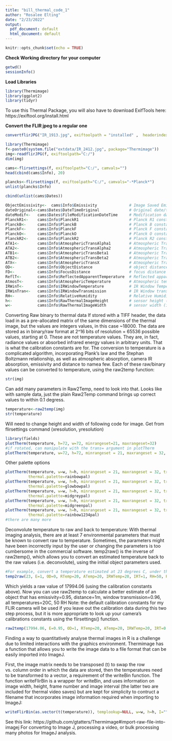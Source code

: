 ```yaml
---
title: "bill_thermal_code_1"
author: "Rosalee Elting"
date: "2/23/2022"
output:
  pdf_document: default
  html_document: default
---
```


```r
knitr::opts_chunk$set(echo = TRUE)
```
**Check Working directory for your computer**
```r
getwd()
sessionInfo()
```
**Load Libraries**
```r
library(Thermimage)
library(ggplot2)
library(tidyr)
```
To use this Thermal Package, you will also have to download ExifTools here: https://exiftool.org/install.html

**Convert the FLIR jpeg to a regular one**
```r
convertflirJPG("IR_1913.jpg", exiftoolpath = "installed" ,  headerindex=1)
```


```r
library(Thermimage)
f<-paste0(system.file("extdata/IR_2412.jpg", package="Thermimage"))
img<-readflirJPG(f, exiftoolpath="C:/")
dim(img)

```
```r
cams<-flirsettings(f, exiftoolpath="C:/", camvals="")
head(cbind(cams$Info), 20)

```
```r
plancks<-flirsettings(f, exiftoolpath="C:/", camvals="-*Planck*")
unlist(plancks$Info)

```
```r
cbind(unlist(cams$Dates))
```
```r
ObjectEmissivity<-  cams$Info$Emissivity              # Image Saved Emissivity - should be ~0.95 or 0.96
dateOriginal<-cams$Dates$DateTimeOriginal             # Original date/time extracted from file
dateModif<-   cams$Dates$FileModificationDateTime     # Modification date/time extracted from file
PlanckR1<-    cams$Info$PlanckR1                      # Planck R1 constant for camera  
PlanckB<-     cams$Info$PlanckB                       # Planck B constant for camera  
PlanckF<-     cams$Info$PlanckF                       # Planck F constant for camera
PlanckO<-     cams$Info$PlanckO                       # Planck O constant for camera
PlanckR2<-    cams$Info$PlanckR2                      # Planck R2 constant for camera
ATA1<-        cams$Info$AtmosphericTransAlpha1        # Atmospheric Transmittance Alpha 1
ATA2<-        cams$Info$AtmosphericTransAlpha2        # Atmospheric Transmittance Alpha 2
ATB1<-        cams$Info$AtmosphericTransBeta1         # Atmospheric Transmittance Beta 1
ATB2<-        cams$Info$AtmosphericTransBeta2         # Atmospheric Transmittance Beta 2
ATX<-         cams$Info$AtmosphericTransX             # Atmospheric Transmittance X
OD<-          cams$Info$ObjectDistance                # object distance in metres
FD<-          cams$Info$FocusDistance                 # focus distance in metres
ReflT<-       cams$Info$ReflectedApparentTemperature  # Reflected apparent temperature
AtmosT<-      cams$Info$AtmosphericTemperature        # Atmospheric temperature
IRWinT<-      cams$Info$IRWindowTemperature           # IR Window Temperature
IRWinTran<-   cams$Info$IRWindowTransmission          # IR Window transparency
RH<-          cams$Info$RelativeHumidity              # Relative Humidity
h<-           cams$Info$RawThermalImageHeight         # sensor height (i.e. image height)
w<-           cams$Info$RawThermalImageWidth          # sensor width (i.e. image width)

```

Converting Raw binary to thermal data
If stored with a TIFF header, the data load in as a pre-allocated matrix of the same dimensions of the thermal image, but the values are integers values, in this case ~18000. The data are stored as in binary/raw format at 2^16 bits of resolution = 65536 possible values, starting at 0. These are not temperature values. They are, in fact, radiance values or absorbed infrared energy values in arbitrary units. That is what the calibration constants are for. The conversion to temperature is a complicated algorithm, incorporating Plank’s law and the Stephan Boltzmann relationship, as well as atmospheric absorption, camera IR absorption, emissivity and distance to namea few. Each of these raw/binary values can be converted to temperature, using the raw2temp function:

```r
str(img)
```
Can add many parameters in Raw2Temp, need to look into that. Looks like with sample data, just the plain Raw2Temp command brings up correct values to within 0.1 degress. 
```r
temperature<-raw2temp(img)
str(temperature)       
```
Will need to change height and width of following code for image. Get from flirsettings command (xresolution, yresolution)
```r
library(fields) 
plotTherm(temperature, h=72, w=72, minrangeset=21, maxrangeset=32)
#if rotated, can manipulate with the trans= argument in plotTherm
plotTherm(temperature, w=72, h=72, minrangeset = 21, maxrangeset = 32, trans="rotate270.matrix")

```
Other palette options
```r
plotTherm(temperature, w=w, h=h, minrangeset = 21, maxrangeset = 32, trans="rotate270.matrix", 
          thermal.palette=rainbowpal)
plotTherm(temperature, w=w, h=h, minrangeset = 21, maxrangeset = 32, trans="rotate270.matrix", 
          thermal.palette=glowbowpal)
plotTherm(temperature, w=w, h=h, minrangeset = 21, maxrangeset = 32, trans="rotate270.matrix", 
          thermal.palette=midgreypal)
plotTherm(temperature, w=w, h=h, minrangeset = 21, maxrangeset = 32, trans="rotate270.matrix", 
          thermal.palette=midgreenpal)
plotTherm(temperature, w=w, h=h, minrangeset = 21, maxrangeset = 32, trans="rotate270.matrix", 
          thermal.palette=rainbow1234pal)
#there are many more
```


Deconvolute temperature to raw and back to temperature: 
With thermal imaging analysis, there are at least 7 environmental parameters that must be known to convert raw to temperature. Sometimes, the parameters might have been incorrectly input by the user or changing the parameters is too cumbersome in the commercial software. temp2raw() is the inverse of raw2temp(), which allows you to convert an estimated temperature back to the raw values (i.e. deconvolute), using the initial object parameters used.
```r
#For example, convert a temperature estimated at 23 degrees C, under the default blackbody conditions:
temp2raw(23, E=1, OD=0, RTemp=20, ATemp=20, IRWTemp=20, IRT=1, RH=50, PR1=21106.77, PB=1501, PF=1, PO=-7340, PR2=0.012545258)
```
Which yields a raw value of 17994.06 (using the calibration constants above). Now you can use raw2temp to calculate a better estimate of an object that has emissivity=0.95, distance=1m, window transmission=0.96, all temperatures=20C, 50 RH
Note: the default calibration constants for my FLIR camera will be used if you leave out the calibration data during this two step process, but it is more appropriate to look up your camera’s calibrations constants using the flirsettings() function.
```r
raw2temp(17994.06, E=0.95, OD=1, RTemp=20, ATemp=20, IRWTemp=20, IRT=0.96, RH=50, PR1=21106.77, PB=1501, PF=1, PO=-7340, PR2=0.012545258)
```
Finding a way to quantitatively analyse thermal images in R is a challenge due to limited interactions with the graphics environment. Thermimage has a function that allows you to write the image data to a file format that can be easily imported into ImageJ.

First, the image matrix needs to be transposed (t) to swap the row vs. column order in which the data are stored, then the temperatures need to be transformed to a vector, a requirement of the writeBin function. The function writeFlirBin is a wrapper for writeBin, and uses information on image width, height, frame number and image interval (the latter two are included for thermal video saves) but are kept for simplicity to contruct a filename that incorporates image information required when importing to ImageJ:
```r
writeFlirBin(as.vector(t(temperature)), templookup=NULL, w=w, h=h, I="", rootname="Uploads/FLIRjpg")
```


See this link: https://github.com/gtatters/Thermimage#import-raw-file-into-imagej
For converting to Image J, processing a video, or bulk processing many photos for ImageJ analysis. 

